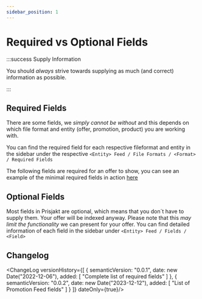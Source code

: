 ```yaml
---
sidebar_position: 1
---
```


# Required vs Optional Fields

:::success Supply Information

You should *always* strive towards supplying as much (and correct) information as possible.

:::

## Required Fields

<RequiredField />

There are some fields, we *simply cannot be without* and this depends on which file format and entity (offer, promotion, product) you are working with. 

You can find the required field for each respective fileformat and entity in the sidebar under the respective `<Entity> Feed / File Formats / <Format> / Required Fields`


The following fields are required for an offer to show, you can see an example of the minimal required fields in action [here](/feeds/offer/formats/prisjakt_xml/#minimal)


## Optional Fields

<OptionalField />

Most fields in Prisjakt are optional, which means that you don´t have to supply them. Your offer will be indexed anyway. Please note that this *may limit the functionality* we can present for your offer. You can find detailed information of each field in the sidebar under `<Entity> Feed / Fields / <Field>`

## Changelog

<ChangeLog versionHistory={[
  {
    semanticVersion: "0.0.1",
    date: new Date("2022-12-06"),
    added: [
        "Complete list of required fields"
    ]
  },
  {
    semanticVersion: "0.0.2",
    date: new Date("2023-12-12"),
    added: [
        "List of Promotion Feed fields"
    ]
  }
]} dateOnly={true}/>